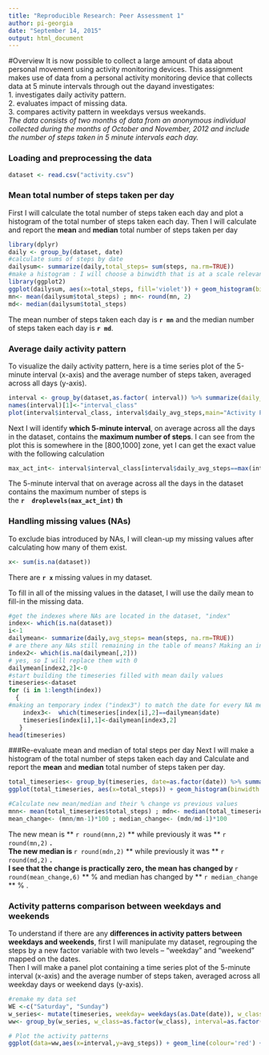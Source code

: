 ```yaml
---
title: "Reproducible Research: Peer Assessment 1"
author: pi-georgia
date: "September 14, 2015"
output: html_document
---
```

#Overview
It is now possible to collect a large amount of data about personal movement using activity monitoring devices. 
This assignment makes use of data from a personal activity monitoring device that collects data at 5 minute intervals through out the dayand investigates:  
1. investigates daily activity pattern.  
2. evaluates impact of missing data.  
3. compares activity pattern in weekdays versus weekands.  
*The data consists of two months of data from an anonymous individual collected during the months of October and November, 2012 and include the number of steps taken in 5 minute intervals each day.*


### Loading and preprocessing the data

``` r
dataset <- read.csv("activity.csv")
```

### Mean total number of steps taken per day
First I will calculate the total number of steps taken each day and plot a histogram of the total number of steps taken each day. Then I will calculate and report the **mean** and **median** total number of steps taken per day
``` r
library(dplyr)
daily <- group_by(dataset, date) 
#calculate sums of steps by date
dailysum<- summarize(daily,total_steps= sum(steps, na.rm=TRUE))
#make a histogram : I will choose a binwidth that is at a scale relevant to the daily sum of steps, by choice 1000
library(ggplot2)
ggplot(dailysum, aes(x=total_steps, fill='violet')) + geom_histogram(binwidth =1000) +labs( title="Total Daily Steps Histogram", y="Frequency in dataset", x="# Total Daily Steps")
mn<- mean(dailysum$total_steps) ; mn<- round(mn, 2)
md<- median(dailysum$total_steps)
```

The mean number of steps taken each day is  **`r mn `** and the median number of steps taken each day is **`r md`**.   

### Average daily activity pattern

To visualize the daily activity pattern, here is a time series plot  of the 5-minute interval (x-axis) and the average number of steps taken, averaged across all days (y-axis).

``` r
interval <- group_by(dataset,as.factor( interval)) %>% summarize(daily_avg_steps=mean(steps, na.rm=TRUE))
names(interval)[1]<-"interval_class"
plot(interval$interval_class, interval$daily_avg_steps,main="Activity Pattern, across a day (avg)", ylab="# of Steps, on average", col= "violet", xlab="5 minute interval" , type="l")
```

Next I will identify **which 5-minute interval**, on average across all the days in the dataset, contains the **maximum number of steps**. I can see from the plot this is somewhere in the [800,1000] zone, yet I can get the exact value with the following calculation

``` r
max_act_int<- interval$interval_class[interval$daily_avg_steps==max(interval$daily_avg_steps)]
```
The 5-minute interval that on average across all the days in the dataset contains the maximum number of steps is  
the **`r  droplevels(max_act_int) ` th **

### Handling missing values (NAs)
To exclude bias introduced by NAs, I will clean-up my missing values after calculating how many of them exist.
``` r
x<- sum(is.na(dataset))
```
There are **`r x`** missing values in my dataset.
   
To fill in  all of the missing values in the dataset, I will use the daily mean to fill-in the missing data.  
``` r
#get the indexes where NAs are located in the dataset, "index"    
index<- which(is.na(dataset)) 
i<-1
dailymean<- summarize(daily,avg_steps= mean(steps, na.rm=TRUE))
# are there any NAs still remaining in the table of means? Making an index with NA positions in the dataframe of daily means, "index2"
index2<- which(is.na(dailymean[,2]))
# yes, so I will replace them with 0 
dailymean[index2,2]<-0
#start building the timeseries filled with mean daily values
timeseries<-dataset
for (i in 1:length(index)) 
  {
#making an temporary index ("index3") to match the date for every NA measurement and get the mean for it from the relevant table
    index3<-  which(timeseries[index[i],2]==dailymean$date)
    timeseries[index[i],1]<-dailymean[index3,2] 
   }   
head(timeseries)
```
   
###Re-evaluate mean and median of total steps per day
Next I will make a histogram of the total number of steps taken each day and Calculate and report the **mean** and **median** total number of steps taken per day.

```r

total_timeseries<- group_by(timeseries, date=as.factor(date)) %>% summarize(total_steps=sum(steps, na.rm=TRUE))
ggplot(total_timeseries, aes(x=total_steps)) + geom_histogram(binwidth =1000) +labs( title="Total Daily Steps Histogram", y="Frequency in dataset", x="# Total Daily Steps")

#Calculate new mean/median and their % change vs previous values
mnn<- mean(total_timeseries$total_steps) ; mdn<- median(total_timeseries$total_steps)
mean_change<- (mnn/mn-1)*100 ; median_change<- (mdn/md-1)*100
```
The new mean is ** `r round(mnn,2)` ** while previously it was ** `r round(mn,2)` **.  
The new median is ** `r round(mdn,2)` ** while previously it was ** `r round(md,2)` **.  
I see that the change is practically zero, the mean has changed by **`r round(mean_change,6)` ** %  and median has changed by ** `r median_change` ** % .

### Activity patterns comparison between weekdays and weekends

To understand if there are any **differences in activity patters between weekdays and weekends**, first I will manipulate my dataset, regrouping the steps by a new factor variable with two levels -- "weekday" and "weekend" mapped on the dates.  
Then I  will make a panel plot containing a time series plot  of the 5-minute interval (x-axis) and the average number of steps taken, averaged across all weekday days or weekend days (y-axis). 

``` r
#remake my data set
WE <-c("Saturday", "Sunday")
w_series<- mutate(timeseries, weekday= weekdays(as.Date(date)), w_class = factor(1*(weekday %in% WE), labels=c("weekend", "weekday")))
ww<- group_by(w_series, w_class=as.factor(w_class), interval=as.factor(interval)) %>% summarize(avg_steps=mean(steps, na.rm=TRUE))

# Plot the activity patterns
ggplot(data=ww,aes(x=interval,y=avg_steps)) + geom_line(colour='red') + facet_wrap(~w_class, scales="free",  nrow = 2) +labs( title="Activity Patterns", y="Frequency in dataset", x="# average steps")
```
